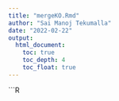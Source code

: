 ```yaml
---
title: "mergeKO.Rmd"
author: "Sai Manoj Tekumalla"
date: "2022-02-22"
output: 
  html_document:
    toc: true
    toc_depth: 4
    toc_float: true
---
```


```R
